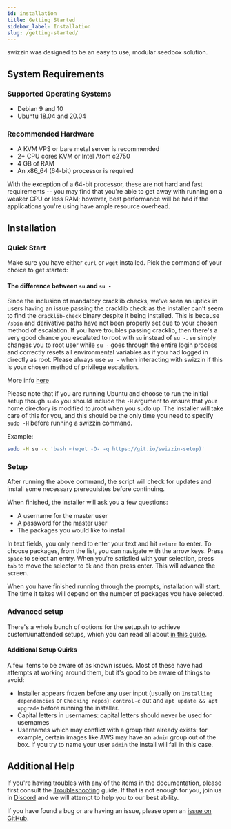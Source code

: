 ```yaml
---
id: installation
title: Getting Started
sidebar_label: Installation
slug: /getting-started/
---
```


swizzin was designed to be an easy to use, modular seedbox solution.

## System Requirements

### Supported Operating Systems

- Debian 9 and 10
- Ubuntu 18.04 and 20.04

### Recommended Hardware

- A KVM VPS or bare metal server is recommended
- 2+ CPU cores KVM or Intel Atom c2750
- 4 GB of RAM
- An x86_64 (64-bit) processor is required

With the exception of a 64-bit processor, these are not hard and fast requirements -- you may find that you're able to get away with running on a weaker CPU or less RAM; however, best performance will be had if the applications you're using have ample resource overhead.

## Installation

### Quick Start

Make sure you have either `curl` or `wget` installed. Pick the command of your choice to get started:


<InstallCmd />

#### The difference between `su` and `su -`
Since the inclusion of mandatory cracklib checks, we've seen an uptick in users having an issue passing the cracklib check as the installer can't seem to find the `cracklib-check` binary despite it being installed. This is because `/sbin` and derivative paths have not been properly set due to your chosen method of escalation. If you have troubles passing cracklib, then there's a very good chance you escalated to root with `su` instead of `su -`. `su` simply changes you to root user while `su -` goes through the entire login process and correctly resets all environmental variables as if you had logged in directly as root. Please always use `su -` when interacting with swizzin if this is your chosen method of privilege escalation.

More info [here](https://unix.stackexchange.com/questions/7013/why-do-we-use-su-and-not-just-su)

Please note that if you are running Ubuntu and choose to run the initial setup though `sudo` you should include the `-H` argument to ensure that your home directory is modified to /root when you sudo up. The installer will take care of this for you, and this should be the only time you need to specify `sudo -H` before running a swizzin command.

Example:

```bash
sudo -H su -c 'bash <(wget -O- -q https://git.io/swizzin-setup)'
```

### Setup

After running the above command, the script will check for updates and install some necessary prerequisites before continuing.

When finished, the installer will ask you a few questions:

- A username for the master user
- A password for the master user
- The packages you would like to install

In text fields, you only need to enter your text and hit `return` to enter. To choose packages, from the list, you can navigate with the arrow keys. Press `space` to select an entry. When you're satisfied with your selection, press `tab` to move the selector to `Ok` and then press enter. This will advance the screen.

When you have finished running through the prompts, installation will start. The time it takes will depend on the number of packages you have selected.

### Advanced setup
There's a whole bunch of options for the setup.sh to achieve custom/unattended setups, which you can read all about [in this guide](/guides/advanced-setup).

#### Additional Setup Quirks

A few items to be aware of as known issues. Most of these have had attempts at working around them, but it's good to be aware of things to avoid:

- Installer appears frozen before any user input (usually on `Installing dependencies` or `Checking repos`): `control-c` out and `apt update && apt upgrade` before running the installer.
- Capital letters in usernames: capital letters should never be used for usernames
- Usernames which may conflict with a group that already exists: for example, certain images like AWS may have an `admin` group out of the box. If you try to name your user `admin` the install will fail in this case.

## Additional Help

If you're having troubles with any of the items in the documentation, please first consult the [Troubleshooting](/guides/troubleshooting) guide. If that is not enough for you, join us in [Discord](https://discord.gg/2esbu2N) and we will attempt to help you to our best ability.

If you have found a bug or are having an issue, please open an [issue on GitHub](https://github.com/liaralabs/swizzin/issues/new/choose).
